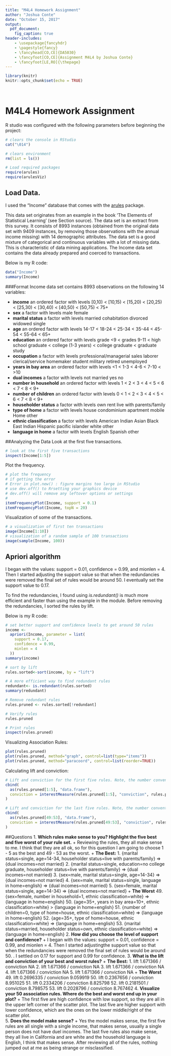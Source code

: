 ---
title: "M4L4 Homework Assignment"
author: "Joshua Conte"
date: "October 15, 2017"
output: 
  pdf_document:
    fig_caption: true
header-includes:
    - \usepackage{fancyhdr}
    - \pagestyle{fancy}
    - \fancyhead[CO,CE]{DA5030}
    - \fancyfoot[CO,CE]{Assignment M4L4 by Joshua Conte}
    - \fancyfoot[LE,RO]{\thepage}
---

```{r setup, include=FALSE}
library(knitr)
knitr::opts_chunk$set(echo = TRUE)
```

&nbsp;


\clearpage
\setcounter{secnumdepth}{5}
\setcounter{tocdepth}{5}
\pagebreak

# M4L4 Homework Assignment
R studio was configured with the following parameters before beginning the project:
```{r Configure RStudio, warning = FALSE, message = FALSE}
# clears the console in RStudio
cat("\014") 

# clears environment
rm(list = ls())  

# Load required packages
require(arules)
require(arulesViz)
```

## Load Data.   
I used the "Income" database that comes with the [arules](https://cran.r-project.org/web/packages/arules/index.html) package.

This data set originates from an example in the book 'The Elements of Statistical Learning' (see Section source). The data set is an extract from this survey. It consists of 8993 instances (obtained from the original data set with 9409 instances, by removing those observations with the annual income missing) with 14 demographic attributes. The data set is a good mixture of categorical and continuous variables with a lot of missing data. This is characteristic of data mining applications. The Income data set contains the data already prepared and coerced to transactions.

Below is my R code:
```{r open and format the dataset}
data("Income")
summary(Income)
```

###Format
Income data set contains 8993 observations on the following 14 variables:

* **income** an ordered factor with levels [0,10) < [10,15) < [15,20) < [20,25) < [25,30) < [30,40) < [40,50) < [50,75) < 75+
* **sex** a factor with levels male female
* **marital status** a factor with levels married cohabitation divorced widowed single
* **age** an ordered factor with levels 14-17 < 18-24 < 25-34 < 35-44 < 45-54 < 55-64 < 65+
* **education** an ordered factor with levels grade <9 < grades 9-11 < high school graduate < college (1-3 years) < college graduate < graduate study
* **occupation** a factor with levels professional/managerial sales laborer clerical/service homemaker student military retired unemployed
* **years in bay area** an ordered factor with levels <1 < 1-3 < 4-6 < 7-10 < >10
* **dual incomes** a factor with levels not married yes no
* **number in household** an ordered factor with levels 1 < 2 < 3 < 4 < 5 < 6 < 7 < 8 < 9+
* **number of children** an ordered factor with levels 0 < 1 < 2 < 3 < 4 < 5 < 6 < 7 < 8 < 9+
* **householder status** a factor with levels own rent live with parents/family
* **type of home** a factor with levels house condominium apartment mobile Home other
* **ethnic classification** a factor with levels American Indian Asian Black East Indian Hispanic pacific islander white other
* **language in home** a factor with levels English Spanish other

##Analyzing the Data
Look at the first five transactions.
```{r inspect the data}
# look at the first five transactions
inspect(Income[1:5])
```

Plot the frequency.
```{r Plot the frequency}
# plot the frequency 
# if getting the error
# Error in plot.new() : figure margins too large in RStudio
# use dev.off() to Rrsetting your graphics device 
# dev.off() will remove any leftover options or settings 
# 
itemFrequencyPlot(Income, support = 0.1)
itemFrequencyPlot(Income, topN = 20)
```

Visualization of some of the transactions.
```{r Visualization the data}
# a visualization of first ten transactions
image(Income[1:10])
# visualization of a random sample of 100 transactions
image(sample(Income, 100))
```


## Apriori algorithm  
I began with the values: support = 0.01, confidence = 0.99, and mionlen = 4.  Then I started adjusting the support value so that when the redundancies were removed the final set of rules would be around 50. I eventually set the support value to 0.17.

To find the redundancies, I found using *is.redundant()* is much more efficient and faster than using the example in the module.  Before removing the redundancies, I sorted the rules by lift.

Below is my R code:
```{r Get 50 rules}
# set better support and confidence levels to get around 50 rules
income <-
  apriori(Income, parameter = list(
    support = 0.17,
    confidence = 0.99,
    minlen = 4
  ))
summary(income)

# sort by lift
rules.sorted<-sort(income, by = "lift")

# A more efficient way to find redundant rules
redundant<- is.redundant(rules.sorted)
summary(redundant)

# Remove redundant rules
rules.pruned <- rules.sorted[!redundant]

# Verify rules
rules.pruned

# Print rules
inspect(rules.pruned)
```

Visualizing Association Rules:
```{r Visualizing the rules}
plot(rules.pruned)
plot(rules.pruned, method="graph", control=list(type="items"))
plot(rules.pruned, method="paracoord", control=list(reorder=TRUE))
```
Calculating lift and conviction:
```{r lift and conviction}
# Lift and conviction for the first five rules. Note, the number convention is worng.
cbind(
  as(rules.pruned[1:5], "data.frame"),
  conviction = interestMeasure(rules.pruned[1:5], "conviction", rules.pruned[1:5])
)

# Lift and conviction for the last five rules. Note, the number convention is worng.
cbind(
  as(rules.pruned[49:53], "data.frame"),
  conviction = interestMeasure(rules.pruned[49:53], "conviction", rules.pruned[49:53])
)
```

##Questions
1. **Which rules make sense to you? Highlight the five best and five worst of your rule set.**
    + Reviewing the rules, they all make sense to me.  I think that they are all ok, so for this question I am going to choose 1 - 5 as the best and 49 - 53 as the worst.
    + **The Best:**
           1.  {marital status=single, age=14-34, householder status=live with parents/family} => {dual incomes=not married}
           2.  {marital status=single, education=no college graduate, householder status=live with parents/family} => {dual incomes=not married}
           3.  {sex=male, marital status=single, age=14-34} => {dual incomes=not married}
           4.  {sex=male, marital status=single, language in home=english} => {dual incomes=not married}
           5.  {sex=female, marital status=single, age=14-34} => {dual incomes=not married}
    + **The Worst**
           49. {sex=female, number in household=1, ethnic classification=white} => {language in home=english}
           50. {age=35+, years in bay area=10+, ethnic classification=white} > {language in home=english}
           51. {number of children=0, type of home=house, ethnic classification=white} => {language in home=english}
           52. {age=35+, type of home=house, ethnic classification=white} => {language in home=english}
           53. {marital status=married, householder status=own, ethnic classification=white} => {language in home=english}
2. **How did you choose the level of support and confidence?**
    + I began with the values: support = 0.01, confidence = 0.99, and mionlen = 4.  Then I started adjustingthe support value so that when the redundancies were removed the final set of rules would be around 50. . I settled on 0.17 for support and 0.99 for confidence.
3. **What is the lift and conviction of your best and worst rules?**
    + **The Best:**
           1.  lift 1.671366 / conviction NA
           2.  lift 1.671366 / conviction NA
           3.  lift 1.671366 / conviction NA
           4.  lift 1.671366 / conviction NA
           5.  lift 1.671366 / conviction NA
    + **The Worst**
           49. lift 0.2696335 / conviction 9.059919
           50. lift 0.2367656 / conviction 8.951025
           51. lift 0.2334206 / conviction 8.825798
           52. lift 0.2181501 / conviction 8.798575
           53. lift 0.2028796 / conviction 8.767462
4. **Visualize your 50 association rules. Where do the best and worst end up in your plot?**
    + The first five are high confidence with low support, so they are all in the upper left corner of the scatter plot.  The last five are higher support with lower confidence, which are the ones on the lower middle/right of the scatter plot.  
5. **Does the model make sense?**
    + Yes the model makes sense, the first five rules are all single with a single income, that makes sense, usually a single person does not have duel incomes.  The last five rules also make sense, they all live in California and are white and the household language is English, I think that makes sense. After reviewing all of the rules, nothing jumped out at me as being strange or misclassified.